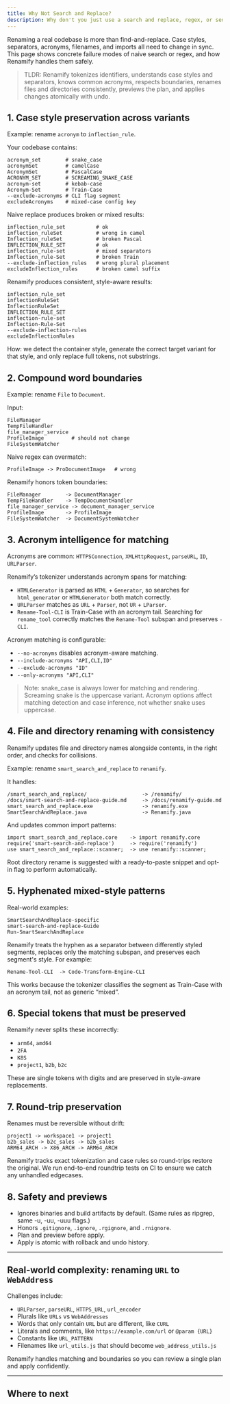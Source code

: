 ```yaml
---
title: Why Not Search and Replace?
description: Why don't you just use a search and replace, regex, or sed?
---
```



Renaming a real codebase is more than find-and-replace. Case styles, separators, acronyms, 
filenames, and imports all need to change in sync. This page shows concrete failure modes of 
naive search or regex, and how Renamify handles them safely.

> TLDR: Renamify tokenizes identifiers, understands case styles and separators, knows common acronyms, respects boundaries, renames files and directories consistently, previews the plan, and applies changes atomically with undo.

## 1. Case style preservation across variants

Example: rename `acronym` to `inflection_rule`.

Your codebase contains:

```
acronym_set        # snake_case
acronymSet         # camelCase
AcronymSet         # PascalCase
ACRONYM_SET        # SCREAMING_SNAKE_CASE
acronym-set        # kebab-case
Acronym-Set        # Train-Case
--exclude-acronyms # CLI flag segment
excludeAcronyms    # mixed-case config key
```

Naive replace produces broken or mixed results:

```
inflection_rule_set          # ok
inflection_ruleSet           # wrong in camel
Inflection_ruleSet           # broken Pascal
INFLECTION_RULE_SET          # ok
inflection_rule-set          # mixed separators
Inflection_rule-Set          # broken Train
--exclude-inflection_rules   # wrong plural placement
excludeInflection_rules      # broken camel suffix
```

Renamify produces consistent, style-aware results:

```
inflection_rule_set
inflectionRuleSet
InflectionRuleSet
INFLECTION_RULE_SET
inflection-rule-set
Inflection-Rule-Set
--exclude-inflection-rules
excludeInflectionRules
```

How: we detect the container style, generate the correct target variant for that style, and only replace full tokens, not substrings.

## 2. Compound word boundaries

Example: rename `File` to `Document`.

Input:

```
FileManager
TempFileHandler
file_manager_service
ProfileImage         # should not change
FileSystemWatcher
```

Naive regex can overmatch:

```
ProfileImage -> ProDocumentImage   # wrong
```

Renamify honors token boundaries:

```
FileManager        -> DocumentManager
TempFileHandler    -> TempDocumentHandler
file_manager_service -> document_manager_service
ProfileImage       -> ProfileImage
FileSystemWatcher  -> DocumentSystemWatcher
```

## 3. Acronym intelligence for matching

Acronyms are common: `HTTPSConnection`, `XMLHttpRequest`, `parseURL`, `ID`, `URLParser`.

Renamify’s tokenizer understands acronym spans for matching:

- `HTMLGenerator` is parsed as `HTML` + `Generator`, so searches for `html_generator` or `HTMLGenerator` both match correctly.
- `URLParser` matches as `URL` + `Parser`, not `UR` + `LParser`.
- `Rename-Tool-CLI` is Train-Case with an acronym tail. Searching for `rename_tool` correctly matches the `Rename-Tool` subspan and preserves `-CLI`.

Acronym matching is configurable:
- `--no-acronyms` disables acronym-aware matching.
- `--include-acronyms "API,CLI,ID"`
- `--exclude-acronyms "ID"`
- `--only-acronyms "API,CLI"`

> Note: snake_case is always lower for matching and rendering. Screaming snake is the uppercase variant. 
> Acronym options affect matching detection and case inference, not whether snake uses uppercase.

## 4. File and directory renaming with consistency

Renamify updates file and directory names alongside contents, in the right order, and checks for collisions.

Example: rename `smart_search_and_replace` to `renamify`.

It handles:

```
/smart_search_and_replace/                  -> /renamify/
/docs/smart-search-and-replace-guide.md     -> /docs/renamify-guide.md
smart_search_and_replace.exe                -> renamify.exe
SmartSearchAndReplace.java                  -> Renamify.java
```

And updates common import patterns:

```
import smart_search_and_replace.core    -> import renamify.core
require('smart-search-and-replace')     -> require('renamify')
use smart_search_and_replace::scanner;  -> use renamify::scanner;
```

Root directory rename is suggested with a ready-to-paste snippet and opt-in flag to perform automatically.

## 5. Hyphenated mixed-style patterns

Real-world examples:

```
SmartSearchAndReplace-specific
smart-search-and-replace-Guide
Run-SmartSearchAndReplace
```

Renamify treats the hyphen as a separator between differently styled segments, replaces only the matching subspan, and preserves each segment's style. For example:

```
Rename-Tool-CLI  -> Code-Transform-Engine-CLI
```

This works because the tokenizer classifies the segment as Train-Case with an acronym tail, not as generic “mixed”.

## 6. Special tokens that must be preserved

Renamify never splits these incorrectly:

- `arm64`, `amd64`
- `2FA`
- `K8S`
- `project1`, `b2b`, `b2c`

These are single tokens with digits and are preserved in style-aware replacements.

## 7. Round-trip preservation

Renames must be reversible without drift:

```
project1 -> workspace1 -> project1
b2b_sales -> b2c_sales -> b2b_sales
ARM64_ARCH -> X86_ARCH -> ARM64_ARCH
```

Renamify tracks exact tokenization and case rules so round-trips restore the original.
We run end-to-end roundtrip tests on CI to ensure we catch any unhandled edgecases.

## 8. Safety and previews

- Ignores binaries and build artifacts by default. (Same rules as ripgrep, same -u, -uu, -uuu flags.)
- Honors `.gitignore`, `.ignore`, `.rgignore`, and `.rnignore`.
- Plan and preview before apply.
- Apply is atomic with rollback and undo history.

---

## Real-world complexity: renaming `URL` to `WebAddress`

Challenges include:
- `URLParser`, `parseURL`, `HTTPS_URL`, `url_encoder`
- Plurals like `URLs` vs `WebAddresses`
- Words that only contain `URL` but are different, like `CURL`
- Literals and comments, like `https://example.com/url` or `@param {URL}`
- Constants like `URL_PATTERN`
- Filenames like `url_utils.js` that should become `web_address_utils.js`

Renamify handles matching and boundaries so you can review a single plan and apply confidently.

---

## Where to next

<LinkCard
  title="Case-Aware Transformations"
  href="/renamify/features/case-transformations"
  description="Learn how Renamify handles different naming conventions automatically"
/>

<LinkCard
  title="File and Directory Renaming"
  href="/renamify/features/file-renaming"
  description="Rename files and folders safely with Renamify"
/>

<LinkCard
  title="Safety Features"
  href="/renamify/features/safety"
  description="See how we protect your repo in Renamify"
/>

<LinkCard
  title="Filtering and Ignore Rules"
  href="/renamify/features/filtering"
  description="Control scope with Renamify"
/>
